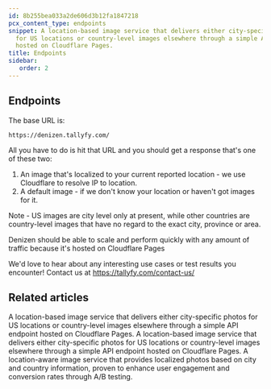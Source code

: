 ```yaml
---
id: 8b255bea033a2de606d3b12fa1847218
pcx_content_type: endpoints
snippet: A location-based image service that delivers either city-specific photos
  for US locations or country-level images elsewhere through a simple API endpoint
  hosted on Cloudflare Pages.
title: Endpoints
sidebar:
   order: 2
---
```


## Endpoints

The base URL is:

`https://denizen.tallyfy.com/`

All you have to do is hit that URL and you should get a response that's one of these two:

1. An image that's localized to your current reported location - we use Cloudflare to resolve IP to location.
2. A default image - if we don't know your location or haven't got images for it.

Note - US images are city level only at present, while other countries are country-level images that have no regard to the exact city, province or area.

Denizen should be able to scale and perform quickly with any amount of traffic because it's hosted on Cloudflare Pages

We'd love to hear about any interesting use cases or test results you encounter! Contact us at https://tallyfy.com/contact-us/


## Related articles
<CardGrid>
<LinkTitleCard header="<b>Denizen > Endpoints</b>" href="/products/denizen/endpoints/" > A location-based image service that delivers either city-specific photos for US locations or country-level images elsewhere through a simple API endpoint hosted on Cloudflare Pages. </LinkTitleCard>
<LinkTitleCard header="<b>Denizen > Endpoints</b>" href="/products/denizen/endpoints/" > A location-based image service that delivers either city-specific photos for US locations or country-level images elsewhere through a simple API endpoint hosted on Cloudflare Pages. </LinkTitleCard>
<LinkTitleCard header="<b>Overview</b>" href="/products/denizen/" > A location-aware image service that provides localized photos based on city and country information, proven to enhance user engagement and conversion rates through A/B testing. </LinkTitleCard>
</CardGrid>